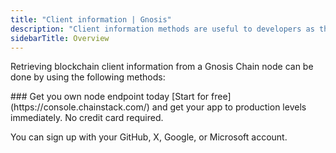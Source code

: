 ---
title: "Client information | Gnosis"
description: "Client information methods are useful to developers as they allow them to retrieve important information about the client software, network, and node that their application is connected to. This information is critical for building reliable and efficient Gnosis Chain applications, ensuring compatibility, and monitoring the status and connectivity of the node."
sidebarTitle: Overview
---

Retrieving blockchain client information from a Gnosis Chain node can be done by using the following methods:

<CardGroup cols={2}>
  <Card title="web3_clientVersion" icon="angle-right" iconType="solid" href="/reference/gnosis_node_api/client_info/web3_clientVersion" horizontal/>
  <Card title="net_listening" icon="angle-right" iconType="solid" href="/reference/gnosis_node_api/client_info/net_listening" horizontal/>
  <Card title="net_peerCount" icon="angle-right" iconType="solid" href="/reference/gnosis_node_api/client_info/net_peerCount" horizontal/>
</CardGroup>

<Check>
  ### Get you own node endpoint today
  [Start for free](https://console.chainstack.com/) and get your app to production levels immediately. No credit card required.

  You can sign up with your GitHub, X, Google, or Microsoft account.
</Check>

